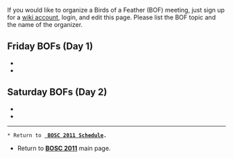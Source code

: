 If you would like to organize a Birds of a Feather (BOF) meeting, just sign up for a [[Special:Userlogin| wiki account]], login, and edit this page. Please list the BOF topic and the name of the organizer.

== Friday BOFs (Day 1) ==

* 
*

== Saturday BOFs (Day 2) ==

*
*

----
 * Return to '''[[BOSC_2011_Schedule | BOSC 2011 Schedule]].'''
* Return to '''[[BOSC_2011 | BOSC 2011]]''' main page.